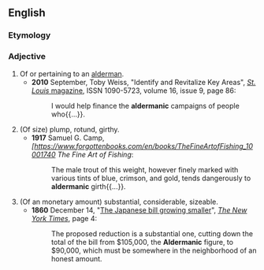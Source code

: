 ==English==

===Etymology===
{{suffix|en|alderman|ic}}

===Adjective===
{{en-adj}}

# Of or pertaining to an [[alderman]].
#* '''2010''' September, Toby Weiss, "Identify and Revitalize Key Areas", [[w:St. Louis Magazine|''St. Louis'' magazine]], ISSN 1090-5723, volume 16, issue 9, page 86:
#*: I would help finance the '''aldermanic''' campaigns of people who{{...}}.
# (Of size) plump, rotund, girthy.
#* '''1917''' Samuel G. Camp, ''[https://www.forgottenbooks.com/en/books/TheFineArtofFishing_10001740 The Fine Art of Fishing'':
#*: The male trout of this weight, however finely marked with various tints of blue, crimson, and gold, tends dangerously to '''aldermanic''' girth{{...}}.
# (Of an monetary amount) substantial, considerable, sizeable.
#* '''1860''' December 14, "[https://www.nytimes.com/1860/12/14/archives/the-japanese-bill-growing-smaller.html The Japanese bill growing smaller]", [[w:The New York Times|''The New York Times'']], page 4:
#*: The proposed reduction is a substantial one, cutting down the total of the bill from $105,000, the '''Aldermanic''' figure, to $90,000, which must be somewhere in the neighborhood of an honest amount.